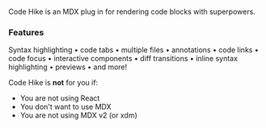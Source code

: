 Code Hike is an MDX plug in for rendering code blocks with superpowers.

### Features

Syntax highlighting • code tabs • multiple files • annotations • code links • code focus • interactive components • diff transitions • inline syntax highlighting • previews • and more!

Code Hike is **not** for you if:

- You are not using React
- You don't want to use MDX
- You are not using MDX v2 (or xdm)
